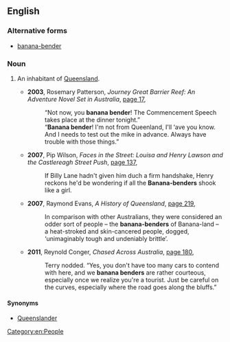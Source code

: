 ==English==

===Alternative forms===
* [[banana-bender]]

===Noun===
{{en-noun}}

# {{label|en|Australia|jocular}} An inhabitant of [[Queensland]].
#* '''2003''', Rosemary Patterson, ''Journey Great Barrier Reef: An Adventure Novel Set in Australia'', [http://books.google.com.au/books?id=jy1YooUkmj4C&pg=PA17&dq=%22banana+bender%22|%22banana+benders%22&hl=en&ei=izrHTq2NJs7ImAXirpQr&sa=X&oi=book_result&ct=result&redir_esc=y#v=onepage&q=%22banana%20bender%22|%22banana%20benders%22&f=false page 17],
#*: “Not now, you '''banana bender'''! The Commencement Speech takes place at the dinner tonight.”
#*: “'''Banana bender'''! I'm not from Queenland, I'll ‘ave you know. And I needs to test out the mike in advance. Always have trouble with those things.”
#* '''2007''', Pip Wilson, ''Faces in the Street: Louisa and Henry Lawson and the Castlereagh Street Push'', [http://books.google.com.au/books?id=NcO7t8G-yQ8C&pg=PA137&dq=%22banana+bender%22|%22banana+benders%22&hl=en&ei=xT3HTtykA8nrmAWfsI0H&sa=X&oi=book_result&ct=result&redir_esc=y#v=onepage&q=%22banana%20bender%22|%22banana%20benders%22&f=false page 137],
#*: If Billy Lane hadn't given him duch a firm handshake, Henry reckons he'd be wondering if all the '''Banana-benders''' shook like a girl.
#* '''2007''', Raymond Evans, ''A History of Queensland'', [http://books.google.com.au/books?id=G60Cgsnzc7AC&pg=PA219&dq=%22banana+bender%22|%22banana+benders%22&hl=en&ei=xT3HTtykA8nrmAWfsI0H&sa=X&oi=book_result&ct=result&redir_esc=y#v=onepage&q=%22banana%20bender%22|%22banana%20benders%22&f=false page 219],
#*: In comparison with other Australians, they were considered an odder sort of people – the '''banana-benders''' of Banana-land – a heat-stroked and skin-cancered people, dogged, ‘unimaginably tough and undeniably brittle’.
#* '''2011''', Reynold Conger, ''Chased Across Australia'', [http://books.google.com.au/books?id=qIIohu_6CrMC&pg=PA180&dq=%22banana+bender%22|%22banana+benders%22&hl=en&ei=QUHHTuT-DcTtmAX5nawq&sa=X&oi=book_result&ct=result&redir_esc=y#v=onepage&q=%22banana%20bender%22|%22banana%20benders%22&f=false page 180],
#*: Terry nodded. “Yes, you don't have too many cars to contend with here, and we '''banana benders''' are rather courteous, especially once we realize you're a tourist. Just be careful on the curves, especially where the road goes along the bluffs.”

====Synonyms====
* [[Queenslander]]

[[Category:en:People]]